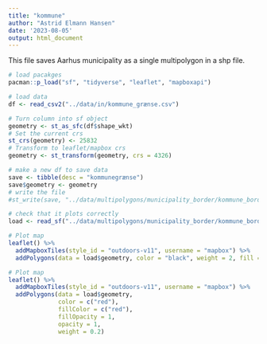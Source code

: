 ```yaml
---
title: "kommune"
author: "Astrid Elmann Hansen"
date: '2023-08-05'
output: html_document
---
```


This file saves Aarhus municipality as a single multipolygon in a shp file.

```r
# load pacakges
pacman::p_load("sf", "tidyverse", "leaflet", "mapboxapi")
```

```r
# load data
df <- read_csv2("../data/in/kommune_grænse.csv")
```

```r
# Turn column into sf object
geometry <- st_as_sfc(df$shape_wkt)
# Set the current crs
st_crs(geometry) <- 25832
# Transform to leaflet/mapbox crs
geometry <- st_transform(geometry, crs = 4326)
```

```r
# make a new df to save data
save <- tibble(desc = "kommunegrænse")
save$geometry <- geometry
# write the file
#st_write(save, "../data/multipolygons/municipality_border/kommune_border.shp")
```

```r
# check that it plots correctly
load <- read_sf("../data/multipolygons/municipality_border/kommune_border.shp")

# Plot map
leaflet() %>%
  addMapboxTiles(style_id = "outdoors-v11", username = "mapbox") %>% 
  addPolygons(data = load$geometry, color = "black", weight = 2, fill = FALSE)

```

```r
# Plot map
leaflet() %>%
  addMapboxTiles(style_id = "outdoors-v11", username = "mapbox") %>% 
  addPolygons(data = load$geometry, 
              color = c("red"),
              fillColor = c("red"),
              fillOpacity = 1, 
              opacity = 1, 
              weight = 0.2)
  
```

